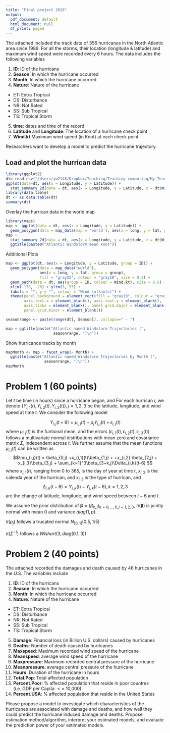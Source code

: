 ```yaml
---
title: "Final project 2019"
output:
  pdf_document: default
  html_document: null
  df_print: paged
---
```


The attached \verb,hurrican356.csv, included the track data of 356 hurricanes in  the North Atlantic area since 1989. For all the storms, their location (longitude \& latitude) and maximum wind speed were recorded every 6 hours. The data includes the following variables 

1. **ID**:  ID of the hurricans
2. **Season**: In which \textbf{year} the hurricane occurred 
3. **Month**: In which \textbf{month} the hurricane occurred 
4. **Nature**:  Nature of the hurricane 
  + ET: Extra Tropical
  + DS: Disturbance
  + NR: Not Rated
  + SS: Sub Tropical
  + TS: Tropical Storm
5. **time**: dates and time of the record  
6. **Latitude** and **Longitude**:  The location of  a hurricane check point 
7. **Wind.kt**  Maximum wind speed (in Knot) at each check point 


Researchers want to develop a model to predict the  hurricane trajectory.



##  Load  and plot the hurrican data

```r
library(ggplot2)
dt= read.csv("/Users/yw2148/Dropbox/Teaching/Teaching-computing/My Teaching Files/big data computing/1_ggplot/hurrican356.csv")
ggplot(data=dt, aes(x = Longitude, y = Latitude)) + 
  stat_summary_2d(data = dt, aes(x = Longitude, y = Latitude, z = dt$Wind.kt), fun = median, binwidth = c(1, 1), show.legend = TRUE)
library(data.table)
dt <- as.data.table(dt)
summary(dt)
```
Overlay the hurrican data in the world map
```r
library(maps)
map <- ggplot(data = dt, aes(x = Longitude, y = Latitude)) + 
  geom_polygon(data = map_data(map = 'world'), aes(x = long, y = lat, group = group))
map +
  stat_summary_2d(data = dt, aes(x = Longitude, y = Latitude, z = dt$Wind.kt), fun = median, binwidth = c(1, 1), show.legend = TRUE, alpha = 0.75) + 
  ggtitle(paste0("Atlantic Windstorm mean knot"))
```
Additional Plots
```r
map <- ggplot(dt, aes(x = Longitude, y = Latitude, group = ID)) + 
  geom_polygon(data = map_data("world"), 
               aes(x = long, y = lat, group = group), 
               fill = "gray25", colour = "gray10", size = 0.2) + 
  geom_path(data = dt, aes(group = ID, colour = Wind.kt), size = 0.5) + 
  xlim(-138, -20) + ylim(3, 55) + 
  labs(x = "", y = "", colour = "Wind \n(knots)") + 
  theme(panel.background = element_rect(fill = "gray10", colour = "gray30"),
        axis.text.x = element_blank(), axis.text.y = element_blank(), 
        axis.ticks = element_blank(), panel.grid.major = element_blank(),
        panel.grid.minor = element_blank())

seasonrange <- paste(range(dt[, Season]), collapse=" - ")

map + ggtitle(paste("Atlantic named Windstorm Trajectories (", 
                     seasonrange, ")\n")) 
```
Show hurricance tracks by month
```r
mapMonth <- map + facet_wrap(~ Month) +
  ggtitle(paste("Atlantic named Windstorm Trajectories by Month (", 
                 seasonrange, ")\n")) 
mapMonth
```

# Problem 1  (60 points)


Let $t$ be time (in hours) since a hurricane began, and For each hurrican $i$, we denote 
$\{ Y_{i,1}(t), Y_{i,2}(t), Y_{i,3}(t)\},j=1,2,3$ be the latitude, longitude, and wind speed at time $t$. We consider the following model 

$$Y_{i,j}(t+6) =  \mu_{i,j}(t) +\rho_jY_{i,j}(t) + \epsilon_{i,j}(t)$$
where $\mu_{i,j}(t)$ is the funtional mean, and the errors $(\epsilon_{i,1}(t),\epsilon_{i,2}(t),\epsilon_{i,3}(t))$ follows a multivariate normal distributions with mean zero and covariance matrix $\Sigma$, independent across $t$. We further assume that the mean functions $\mu_{i,j}(t)$ can be written as
$$\mu_{i,j}(t) =  \beta_{0,j} +x_{i,1}(t)\beta_{1,j} +
+x_{i,2} \beta_{2,j} + x_{i,3}\beta_{3,j} +
\sum_{k=1}^3\beta_{3+k,j}\Delta_{i,k}(t-6)
$$ where
$x_{i,1}(t)$, ranging from 0 to 365, is the day of year at time $t$, $x_{i,2}$ is the calenda year of the hurrican, and $x_{i,3}$ is the type of hurrican, 
and
$$\Delta_{i,k}(t-6) = Y_{i,k}(t) -Y_{i,k}(t-6),k=1,2,3$$
are the change of latitude, longitude, and wind speed
between $t-6$ and $t$.

\paragraph{Prior distribution} We assume the prior distribution of 
$\boldsymbol{\beta}=(\beta_{k,j})_{k=0,...,6, j=1,2,3}$, $\pi(\boldsymbol{\beta})$ is jointly normal with mean 0 and variance $diag(1, p)$.

$\pi(\rho_j)$ follows a trucated normal  $N_{[0,1]}(0.5, 1/5)$ 
 
 $\pi(\Sigma^{-1})$ follows a $Wishart (3, diag(0.1,3))$


\paragraph{Your to-do-list:}
\begin{enumerate}
\item Randomly select 80\% hurricanes and develop an MCMC algorithm to estiamte the posterior mean of the model  parameters.

\item Apply your model to track the remaining 20\% hurricans, and evaluate how well your model could predict and track these hurricanes. 

\item Write a summary to report your findings. 
\end{enumerate}


# Problem 2 (40 points)
The attached \verb,hurricanoutcome2.csv,  recorded the damages and death caused by 46 hurricanes in the U.S.  The variables include 


1. **ID**:  ID of the hurricans
2. **Season**: In which \textbf{year} the hurricane occurred 
3. **Month**: In which \textbf{month} the hurricane occurred 
4. **Nature**:  Nature of the hurricane 
  + ET: Extra Tropical
  + DS: Disturbance
  + NR: Not Rated
  + SS: Sub Tropical
  + TS: Tropical Storm
5. **Damage**: Financial loss (in Billion U.S. dollars) caused by hurricanes
6. **Deaths**: Number of death caused by hurricanes
7. **Maxspeed**: Maximum recorded wind speed of the hurricane
8. **Meanspeed**: average  wind speed of the hurricane
9. **Maxpressure**: Maximum recorded central pressure of the hurricane
10. **Meanpressure**: average central pressure of the hurricane
11. **Hours**: Duration of the hurricane in hours 
12. **Total.Pop**:  Total affected population   
13. **Percent.Poor**: \% affected population that reside in poor countres (i.e. GDP per Capita $<=$ 10,000)  
14. **Percent.USA**:  \% affected population that reside in the United States   



Please propose a model to investigate which characteristics of the hurricanes are associated with damage and deaths, and how well they could predict  the hurricane induced damage and deaths.   Propose estimation method/algorithm, interpret your estimated models, and evaluate the prediction power of your estimated models. 








  

